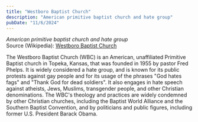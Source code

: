 ```yaml
---
title: "Westboro Baptist Church"
description: "American primitive baptist church and hate group"
pubDate: "11/6/2024"
---
```


*American primitive baptist church and hate group*  
Source (Wikipedia): [Westboro Baptist Church][1]

The Westboro Baptist Church (WBC) is an American, unaffiliated Primitive Baptist church in Topeka, Kansas, that was founded in 1955 by pastor Fred Phelps. It is widely considered a hate group, and is known for its public protests against gay people and for its usage of the phrases "God hates fags" and "Thank God for dead soldiers". It also engages in hate speech against atheists, Jews, Muslims, transgender people, and other Christian denominations. The WBC's theology and practices are widely condemned by other Christian churches, including the Baptist World Alliance and the Southern Baptist Convention, and by politicians and public figures, including former U.S. President Barack Obama.

[1]: https://en.wikipedia.org/wiki/Westboro_Baptist_Church
